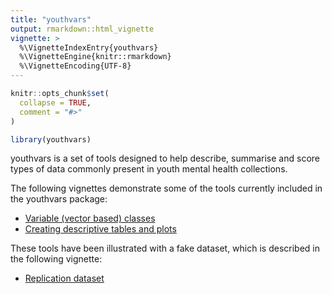 ```yaml
---
title: "youthvars"
output: rmarkdown::html_vignette
vignette: >
  %\VignetteIndexEntry{youthvars}
  %\VignetteEngine{knitr::rmarkdown}
  %\VignetteEncoding{UTF-8}
---
```


```r
knitr::opts_chunk$set(
  collapse = TRUE,
  comment = "#>"
)
```

```r
library(youthvars)
```
youthvars is a set of tools designed to help describe, summarise and score types of data commonly present in youth mental health collections.

The following vignettes demonstrate some of the tools currently included in the youthvars package:

- [Variable (vector based) classes](V_01.html)
- [Creating descriptive tables and plots](V_02.html)

These tools have been illustrated with a fake dataset, which is described in the following vignette:

- [Replication dataset](Replication_DS.html)
